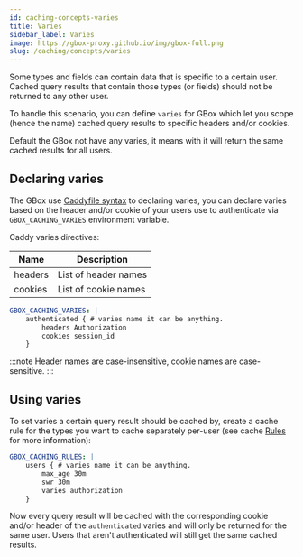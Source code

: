 ```yaml
---
id: caching-concepts-varies
title: Varies
sidebar_label: Varies
image: https://gbox-proxy.github.io/img/gbox-full.png
slug: /caching/concepts/varies
---
```


Some types and fields can contain data that is specific to a certain user. Cached query results that contain those types (or fields) should not be returned to any other user.

To handle this scenario, you can define `varies` for GBox which let you scope (hence the name) cached query results to specific headers and/or cookies.

Default the GBox not have any varies, it means with it will return the same cached results for all users.

Declaring varies
-------------

The GBox use [Caddyfile syntax](https://caddyserver.com/docs/caddyfile/concepts#structure) to declaring varies, you can declare varies based on the header and/or cookie of your users use to authenticate via `GBOX_CACHING_VARIES` environment variable.

Caddy varies directives:

| Name    | Description          |
|---------|----------------------|
| headers | List of header names |
| cookies | List of cookie names |


```yaml
GBOX_CACHING_VARIES: |
    authenticated { # varies name it can be anything.
        headers Authorization
        cookies session_id
    }
```

:::note
Header names are case-insensitive, cookie names are case-sensitive.
:::

Using varies
------------

To set varies a certain query result should be cached by, create a cache rule for the types you want to cache separately per-user (see cache [Rules](./01-rules.mdx) for more information):

```yaml
GBOX_CACHING_RULES: |
    users { # varies name it can be anything.
        max_age 30m
        swr 30m
        varies authorization
    }
```

Now every query result will be cached with the corresponding cookie and/or header of the `authenticated` varies and will only be returned for the same user. Users that aren't authenticated will still get the same cached results.